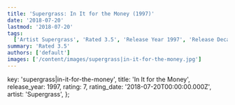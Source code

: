 ```yaml
---
title: 'Supergrass: In It for the Money (1997)'
date: '2018-07-20'
lastmod: '2018-07-20'
tags:
  ['Artist Supergrass', 'Rated 3.5', 'Release Year 1997', 'Release Decade 1990']
summary: 'Rated 3.5'
authors: ['default']
images: ['/content/images/supergrass|in-it-for-the-money.jpg']
---
```


  key: 'supergrass|in-it-for-the-money',
  title: 'In It for the Money',
  release_year: 1997,
  rating: 7,
  rating_date: '2018-07-20T00:00:00.000Z',
  artist: 'Supergrass',
};

<MusicRating data={data} />
